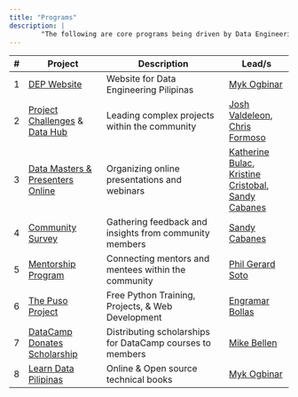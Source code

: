 ```yaml
---
title: "Programs"
description: |
        "The following are core programs being driven by Data Engineering Pilipinas to push its mission."
---
```


 
| #  | Project                          | Description                                          | Lead/s                        |
|----|----------------------------------|------------------------------------------------------|-----------------------------|
| 1  | [DEP Website](https://dataengineering.ph/)                      | Website for Data Engineering Pilipinas               | [Myk Ogbinar](https://www.linkedin.com/in/ogbinar/)                 |
| 2  | [Project Challenges](community.qmd#official-datacamp-donates-partner) & [Data Hub](https://github.com/dataengineeringpilipinas/datahub)              | Leading complex projects within the community        | [Josh Valdeleon](https://www.linkedin.com/in/josh-valdeleon/),  [Chris Formoso](https://www.linkedin.com/in/chris-formoso/)|
| 3  | [Data Masters & Presenters Online](https://m.me/ch/Abb-DouVSULyIWfm/) | Organizing online presentations and webinars         | [Katherine Bulac](https://www.linkedin.com/in/katherinebulac/), [Kristine Cristobal](https://www.linkedin.com/in/kristine-cristobal-71507113/), [Sandy Cabanes](https://www.linkedin.com/in/sandygcabanes)               |
| 4  | [Community Survey](https://public.tableau.com/app/profile/sandy.g.cabanes/viz/survey0309/Home)                 | Gathering feedback and insights from community members | [Sandy Cabanes](https://www.linkedin.com/in/sandygcabanes)                 |
| 5  | [Mentorship Program](community.qmd#mentoring-program-2024)               | Connecting mentors and mentees within the community  | [Phil Gerard Soto](https://www.linkedin.com/in/philgerardsoto/)            |
| 6  | [The Puso Project](https://www.thepusoproject.ph/)                 | Free Python Training, Projects, & Web Development | [Engramar Bollas](https://www.linkedin.com/in/engramarbollas/)             |
| 7  | [DataCamp Donates Scholarship](index.qmd#official-datacamp-donates-partner)     | Distributing scholarships for DataCamp courses to members | [Mike Bellen](https://www.linkedin.com/in/mikebellen/)                 |
| 8  | [Learn Data Pilipinas](https://learndata.ph/)     | Online & Open source technical books | [Myk Ogbinar](https://www.linkedin.com/in/ogbinar/)  |
